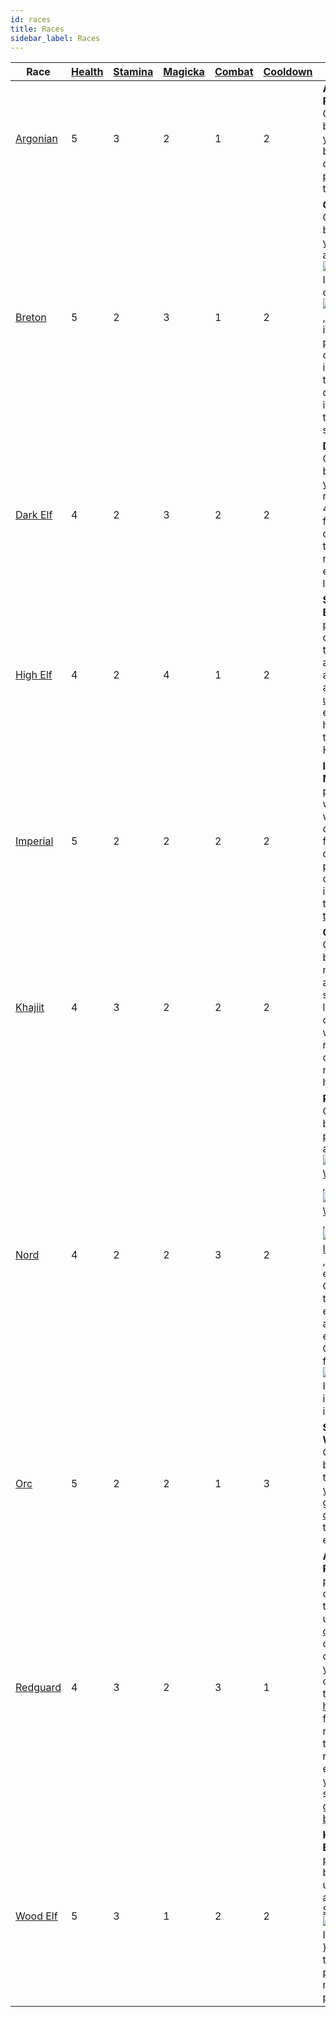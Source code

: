 ```yaml
---
id: races
title: Races
sidebar_label: Races
---
```



| Race      | [Health](/docs/all/stats/health) | [Stamina](/docs/all/stats/stamina) | [Magicka](/docs/all/stats/magicka) | [Combat](/docs/all/skill-lines/combat) | [Cooldown](/docs/all/stats/cooldown) | Ability |
|-----------|----------------------------------|------------------------------------|------------------------------------|----------------------------------|--------------------------------------|---------|
| [Argonian](/docs/all/races/argonian)  | 5                                | 3                                  | 2                                  | 1                                | 2                                    | **Argonian Resistance**: Once per battle, when you would be dealt damage, prevent all of that damage. |
| [Breton](/docs/all/races/breton)    | 5                                | 2                                  | 3                                  | 1                                | 2                                    | **Opportunist**: Once per battle, when you overtax a <img src="/icons/weapon.svg" alt="Weapon Icon" class="icon-svg" /> or <img src="/icons/armor.svg" alt="Armor Icon" class="icon-svg" />, return that item to your pack instead of discarding it. You may then move a different item in your pack to a ready slot. |
| [Dark Elf](/docs/all/races/dark-elf)  | 4                                | 2                                  | 3                                  | 2                                | 2                                    | **Dynamic**: Once per battle, during your turn, recover any 4 skill dice from your cooldown track, replacing each with light [fatigue](/docs/all/glossary/fatigue). |
| [High Elf](/docs/all/races/high-elf)  | 4                                | 2                                  | 4                                  | 1                                | 2                                    | **Syrabane's Boon**: Once per battle, during your turn, place any adventurer in an [unoccupied](/docs/all/glossary/occupied) entrance tile hex and [heal](/docs/all/glossary/healing) them for 3 HP. |
| [Imperial](/docs/all/races/imperial)  | 5                                | 2                                  | 2                                  | 2                                | 2                                    | **Imperial Mettle**: Once per battle, when you would be dealt 3 or fewer damage, prevent that damage and instead gain that much [tenacity](/docs/all/glossary/tenacity). |
| [Khajiit](/docs/all/races/khajiit)   | 4                                | 3                                  | 2                                  | 2                                | 2                                    | **Cutpurse**: Once per battle, you may automatically succeed at a lockpick check without rolling any dice. Then, move up to 5 hexes. |
| [Nord](/docs/all/races/nord)      | 4                                | 2                                  | 2                                  | 3                                | 2                                    | **Reveler**: Once per battle, when performing an engage in [<img src="/icons/light-weapon.svg" alt="Light Weapon Icon" class="icon-svg" />](/docs/all/battle-forms/light-weapon), [<img src="/icons/heavy-weapon.svg" alt="Heavy Weapon Icon" class="icon-svg" />](/docs/all/battle-forms/heavy-weapon), or [<img src="/icons/ranged-weapon.svg" alt="Ranged Icon" class="icon-svg" />](/docs/all/battle-forms/ranged-weapon), add 1 enemy Combat die to your engage, plus an additional enemy Combat die for each <img src="/icons/weapon.svg" alt="Weapon Icon" class="icon-svg" /> in your inventory. |
| [Orc](/docs/all/races/orc)       | 5                                | 2                                  | 2                                  | 1                                | 3                                    | **Swift Warrior**: Once per battle, after the end of your turn, gain 1 [overfatigue](/docs/all/glossary/fatigue) to take an extra turn. |
| [Redguard](/docs/all/races/redguard)  | 4                                | 3                                  | 2                                  | 3                                | 1                                    | **Adrenaline Rush**: Once per battle, during your turn, remove up to 3 [overfatigue](/docs/all/glossary/fatigue) or status dice from your cooldown track and [heal](/docs/all/glossary/healing) for 1 HP for each die removed. If the total HP recovered exceeds your [Health](/docs/all/stats/health) stat, it is gained as [bonus HP](/docs/all/glossary/bonus-hp). |
| [Wood Elf](/docs/all/races/wood-elf)  | 5                                | 3                                  | 1                                  | 2                                | 2                                    | **Hunter's Eye**: Once per battle, before any unit's turn, apply a [Stealth](/docs/all/status-effects/stealth.md) (<img src="/icons/stealth.svg" alt="Stealth Icon" class="icon-svg" />) status die to up to 2 party members in play. |